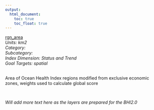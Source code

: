 ```yaml
---
output:
  html_document:
    toc: true
    toc_float: true
---
```


[rgn_area](https://github.com/OHI-Science/bhi/blob/master/baltic/layers/rgn_area.csv)\
*Units: km2*\
*Category:*\
*Subcategory:*\
*Index Dimension: Status and Trend*\
*Goal Targets: spatial*\
<br>

Area of Ocean Health Index regions modified from exclusive economic zones, weights used to calculate global score

<br>

*Will add more text here as the layers are prepared for the BHI2.0*

<br>



<br>

